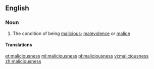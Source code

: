==English==

===Noun===
{{en-noun|~|es}}

# The condition of being [[malicious]]; [[malevolence]] or [[malice]]

====Translations====
{{trans-see|maliciousness|malevolence}}
[[et:maliciousness]]
[[ml:maliciousness]]
[[pl:maliciousness]]
[[vi:maliciousness]]
[[zh:maliciousness]]